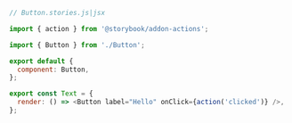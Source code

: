 ```js
// Button.stories.js|jsx

import { action } from '@storybook/addon-actions';

import { Button } from './Button';

export default {
  component: Button,
};

export const Text = {
  render: () => <Button label="Hello" onClick={action('clicked')} />,
};
```
